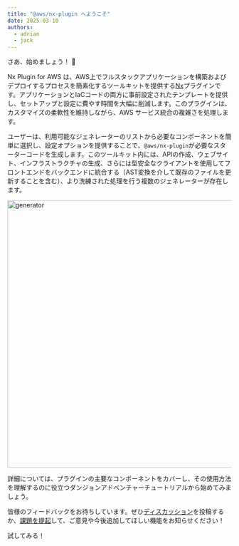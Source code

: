 ```yaml
---
title: "@aws/nx-plugin へようこそ"
date: 2025-03-10
authors:
  - adrian
  - jack
---
```



さあ、始めましょう！ 🚀

Nx Plugin for AWS は、AWS上でフルスタックアプリケーションを構築およびデプロイするプロセスを簡素化するツールキットを提供する[Nx](https://nx.dev/)プラグインです。アプリケーションとIaCコードの両方に事前設定されたテンプレートを提供し、セットアップと設定に費やす時間を大幅に削減します。このプラグインは、カスタマイズの柔軟性を維持しながら、AWS サービス統合の複雑さを処理します。

ユーザーは、利用可能なジェネレーターのリストから必要なコンポーネントを簡単に選択し、設定オプションを提供することで、`@aws/nx-plugin`が必要なスターターコードを生成します。このツールキット内には、APIの作成、ウェブサイト、インフラストラクチャの生成、さらには型安全なクライアントを使用してフロントエンドをバックエンドに統合する（AST変換を介して既存のファイルを更新することを含む）、より洗練された処理を行う複数のジェネレーターが存在します。

<Image src={websiteGeneratorGif} alt="generator" width="800" height="600" />

詳細については、プラグインの主要なコンポーネントをカバーし、その使用方法を理解するのに役立つ<Link path="get_started/tutorials/dungeon-game/overview">ダンジョンアドベンチャーチュートリアル</Link>から始めてみましょう。

皆様のフィードバックをお待ちしています。ぜひ[ディスカッション](https://github.com/awslabs/nx-plugin-for-aws/discussions)を投稿するか、[課題を提起](https://github.com/awslabs/nx-plugin-for-aws/issues)して、ご意見や今後追加してほしい機能をお知らせください！

<Link type="button" path="get_started/tutorials/dungeon-game/overview">試してみる！</Link>